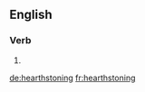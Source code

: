 ==English==

===Verb===
{{head|en|present participle}}

# {{present participle of|hearthstone|lang=en|nocat=1}}

[[de:hearthstoning]]
[[fr:hearthstoning]]